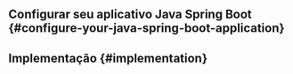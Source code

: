 
<GuideTip />

## Configurar seu aplicativo Java Spring Boot \{#configure-your-java-spring-boot-application}

<ConfigureApplication />

## Implementação \{#implementation}

<Implementation />
